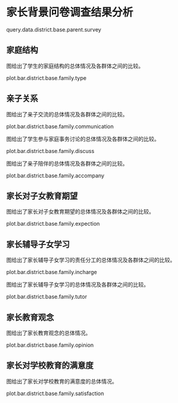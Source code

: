 <!--  chapter -->

\mytext

# 家长背景问卷调查结果分析

query.data.district.base.parent.survey


## 家庭结构

图\ref{fig: `r gio.R$GetPlotTitle("plot.bar.district.base.family.type")`}给出了学生的家庭结构\footnote{其中核心家庭指的是孩子平时和父亲、母亲或父母双方以及兄弟姐妹生活在一起的家庭。主干家庭指的是孩子平时和除了父亲、母亲、兄弟姐妹以外还有（外）祖父母一起生活的家庭。扩大家庭指的是孩子平时除父母、兄弟姐妹、（外）祖父母以外还有其他人一起生活的家庭。}的总体情况及各群体之间的比较。

plot.bar.district.base.family.type


## 亲子关系

图\ref{fig: `r gio.R$GetPlotTitle("plot.bar.district.base.family.communication")`}给出了亲子交流的总体情况及各群体之间的比较。

plot.bar.district.base.family.communication

图\ref{fig: `r gio.R$GetPlotTitle("plot.bar.district.base.family.discuss")`}给出了学生参与家庭事务讨论的总体情况及各群体之间的比较。

plot.bar.district.base.family.discuss

图\ref{fig: `r gio.R$GetPlotTitle("plot.bar.district.base.family.accompany")`}给出了亲子陪伴的总体情况及各群体之间的比较。

plot.bar.district.base.family.accompany


## 家长对子女教育期望

图\ref{fig: `r gio.R$GetPlotTitle("plot.bar.district.base.family.expection")`}给出了家长对子女教育期望的总体情况及各群体之间的比较。

plot.bar.district.base.family.expection


## 家长辅导子女学习

图\ref{fig: `r gio.R$GetPlotTitle("plot.bar.district.base.family.incharge")`}给出了家长辅导子女学习的责任分工的总体情况及各群体之间的比较。

plot.bar.district.base.family.incharge

图\ref{fig: `r gio.R$GetPlotTitle("plot.bar.district.base.family.tutor")`}给出了家长辅导子女学习的总体情况及各群体之间的比较。

plot.bar.district.base.family.tutor


## 家长教育观念

图\ref{fig: `r gio.R$GetPlotTitle("plot.bar.district.base.family.incharge")`}给出了家长教育观念的总体情况。

plot.bar.district.base.family.opinion

## 家长对学校教育的满意度

图\ref{fig: `r gio.R$GetPlotTitle("plot.bar.district.base.family.satisfaction")`}给出了家长对学校教育的满意度的总体情况。

plot.bar.district.base.family.satisfaction

\clearpage

<!--  end of chapter  -->
